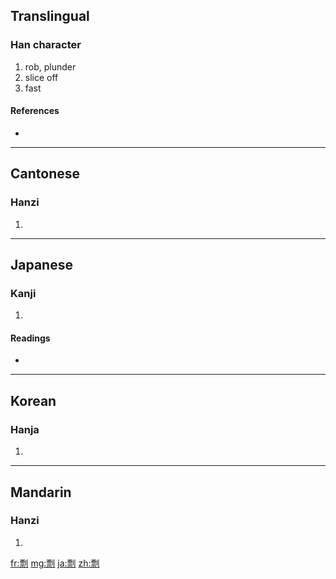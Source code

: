 ==Translingual==

===Han character===
{{Han char|rn=18|rad=刀|as=11|sn=13|four=1290<sub>0</sub>|canj=一火中弓 (MFLN)}}

# rob, plunder
# slice off
# fast

====References====
* {{Han ref|kx=0143.330|dkj=02160|dj=0324.120|hdz=10353.040|uh=527D|ud=21117|bh=B6D1|bd=46801}}

----

==Cantonese==

===Hanzi===
{{yue-hanzi|jyut=|y=piu5}}

# {{defn|Cantonese|sort=刀11}}

----

==Japanese==

===Kanji===
{{ja-kanji|grade=|rs=刀11}}

# {{defn|Japanese|sort=刀11}}

====Readings====
* {{ja-readings|on=[[ひょう]] (hyō)|kun=[[おびゃかす]] (obyakasu)}}

----

==Korean==

===Hanja===
{{ko-hanja|hangeul=표|rv=pyo|mr=p'yo}}

# {{defn|Korean|sort=刀11}}

----

==Mandarin==

===Hanzi===
{{cmn-hanzi|pin=[[piào]] ([[piao4]])|wg=p'iao<sup>4</sup>}}

# {{defn|Mandarin|sort=刀11}}

[[fr:剽]]
[[mg:剽]]
[[ja:剽]]
[[zh:剽]]